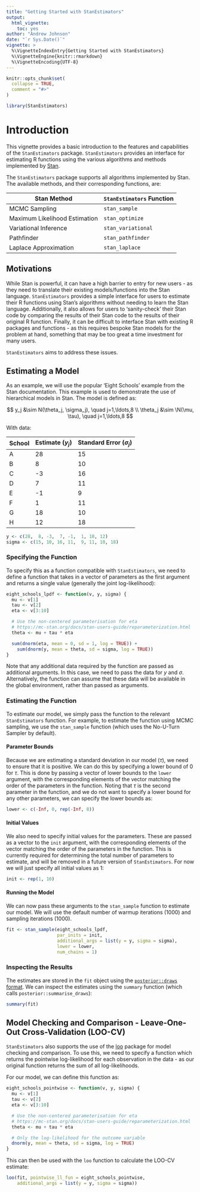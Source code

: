 ```yaml
---
title: "Getting Started with StanEstimators"
output:
  html_vignette:
    toc: yes
author: "Andrew Johnson"
date: "`r Sys.Date()`"
vignette: >
  %\VignetteIndexEntry{Getting Started with StanEstimators}
  %\VignetteEngine{knitr::rmarkdown}
  %\VignetteEncoding{UTF-8}
---
```


```r
knitr::opts_chunk$set(
  collapse = TRUE,
  comment = "#>"
)
```

```r
library(StanEstimators)
```

# Introduction

This vignette provides a basic introduction to the features and capabilities of the `StanEstimators` package. `StanEstimators` provides an interface for estimating R functions using the various algorithms and methods implemented by [Stan](https://mc-stan.org/).

The `StanEstimators` package supports all algorithms implemented by Stan. The available methods, and their corresponding functions, are:

Stan Method | `StanEstimators` Function
----------- | -------------------------
MCMC Sampling | `stan_sample`
Maximum Likelihood Estimation | `stan_optimize`
Variational Inference | `stan_variational`
Pathfinder | `stan_pathfinder`
Laplace Approximation | `stan_laplace`

## Motivations

While Stan is powerful, it can have a high barrier to entry for new users - as they need to translate their existing models/functions into the Stan language. `StanEstimators` provides a simple interface for users to estimate their R functions using Stan's algorithms without needing to learn the Stan language. Additionally, it also allows for users to 'sanity-check' their Stan code by comparing the results of their Stan code to the results of their original R function. Finally, it can be difficult to interface Stan with existing R packages and functions - as this requires bespoke Stan models for the problem at hand, something that may be too great a time investment for many users.

`StanEstimators` aims to address these issues.

## Estimating a Model

As an example, we will use the popular 'Eight Schools' example from the Stan documentation. This example is used to demonstrate the use of hierarchical models in Stan. The model is defined as:

$$
y_j &\sim N(\theta_j, \sigma_j), \quad j=1,\ldots,8 \\
\theta_j &\sim \N(\mu, \tau), \quad j=1,\ldots,8
$$

With data:

School | Estimate ($y_j$) | Standard Error ($\sigma_j$)
------ | -------- | --------------
A      | 28       | 15
B      | 8        | 10
C      | -3       | 16
D      | 7        | 11
E      | -1       | 9
F      | 1        | 11
G      | 18       | 10
H      | 12       | 18

```r
y <- c(28,  8, -3,  7, -1,  1, 18, 12)
sigma <- c(15, 10, 16, 11,  9, 11, 10, 18)
```

### Specifying the Function

To specify this as a function compatible with `StanEstimators`, we need to define a function that takes in a vector of parameters as the first argument and returns a single value (generally the joint log-likelihood):

```r
eight_schools_lpdf <- function(v, y, sigma) {
  mu <- v[1]
  tau <- v[2]
  eta <- v[3:10]

  # Use the non-centered parameterisation for eta
  # https://mc-stan.org/docs/stan-users-guide/reparameterization.html
  theta <- mu + tau * eta

  sum(dnorm(eta, mean = 0, sd = 1, log = TRUE)) +
    sum(dnorm(y, mean = theta, sd = sigma, log = TRUE))
}
```

Note that any additional data required by the function are passed as additional arguments. In this case, we need to pass the data for $y$ and $\sigma$. Alternatively, the function can assume that these data will be available in the global environment, rather than passed as arguments.

### Estimating the Function

To estimate our model, we simply pass the function to the relevant `StanEstimators` function. For example, to estimate the function using MCMC sampling, we use the `stan_sample` function (which uses the No-U-Turn Sampler by default).

#### Parameter Bounds

Because we are estimating a standard deviation in our model ($\tau$), we need to ensure that it is positive. We can do this by specifying a lower bound of 0 for $\tau$. This is done by passing a vector of lower bounds to the `lower` argument, with the corresponding elements of the vector matching the order of the parameters in the function. Noting that $\tau$ is the second parameter in the function, and we do not want to specify a lower bound for any other parameters, we can specify the lower bounds as:

```r
lower <- c(-Inf, 0, rep(-Inf, 8))
```

#### Initial Values

We also need to specify initial values for the parameters. These are passed as a vector to the `init` argument, with the corresponding elements of the vector matching the order of the parameters in the function. This is currently required for determining the total number of parameters to estimate, and will be removed in a future version of `StanEstimators`. For now we will just specify all initial values as 1:

```r
init <- rep(1, 10)
```

#### Running the Model

We can now pass these arguments to the `stan_sample` function to estimate our model. We will use the default number of warmup iterations (1000) and sampling iterations (1000).

```r
fit <- stan_sample(eight_schools_lpdf,
                   par_inits = init,
                   additional_args = list(y = y, sigma = sigma),
                   lower = lower,
                   num_chains = 1)
```

### Inspecting the Results

The estimates are stored in the `fit` object using the [`posterior::draws` format](https://CRAN.R-project.org/package=posterior/vignettes/posterior.html). We can inspect the estimates using the `summary` function (which calls `posterior::summarise_draws`):

```r
summary(fit)
```

## Model Checking and Comparison - Leave-One-Out Cross-Validation (LOO-CV)

`StanEstimators` also supports the use of the [loo](https://mc-stan.org/loo/articles/loo2-example.html) package for model checking and comparison. To use this, we need to specify a function which returns the pointwise log-likelihood for each observation in the data - as our original function returns the sum of all log-likelihoods.

For our model, we can define this function as:

```r
eight_schools_pointwise <- function(v, y, sigma) {
  mu <- v[1]
  tau <- v[2]
  eta <- v[3:10]

  # Use the non-centered parameterisation for eta
  # https://mc-stan.org/docs/stan-users-guide/reparameterization.html
  theta <- mu + tau * eta

  # Only the log-likelihood for the outcome variable
  dnorm(y, mean = theta, sd = sigma, log = TRUE)
}
```

This can then be used with the `loo` function to calculate the LOO-CV estimate:

```r
loo(fit, pointwise_ll_fun = eight_schools_pointwise,
    additional_args = list(y = y, sigma = sigma))
```
